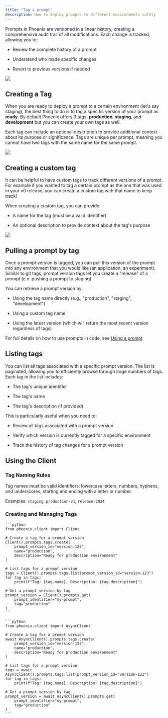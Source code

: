 ```yaml
---
title: "Tag a prompt"
description: How to deploy prompts to different environments safely
---
```


Prompts in Phoenix are versioned in a linear history, creating a comprehensive audit trail of all modifications. Each change is tracked, allowing you to:

* Review the complete history of a prompt

* Understand who made specific changes

* Revert to previous versions if needed

<Frame caption="">
  <img src="https://storage.googleapis.com/arize-phoenix-assets/assets/images/phoenix-docs-images/ddda4195-image.jpeg" />
</Frame>

## Creating a Tag

When you are ready to deploy a prompt to a certain environment (let's say staging), the best thing to do is to tag a specific version of your prompt as **ready**. By default Phoenix offers 3 tags, **production**, **staging**, and **development** but you can create your own tags as well.

Each tag can include an optional description to provide additional context about its purpose or significance. Tags are unique per prompt, meaning you cannot have two tags with the same name for the same prompt.

<Frame caption="">
  <img src="https://storage.googleapis.com/arize-phoenix-assets/assets/images/phoenix-docs-images/76900b85-image.jpeg" />
</Frame>

## Creating a custom tag

It can be helpful to have custom tags to track different versions of a prompt. For example if you wanted to tag a certain prompt as the one that was used in your v0 release, you can create a custom tag with that name to keep track!

When creating a custom tag, you can provide:

* A name for the tag (must be a valid identifier)

* An optional description to provide context about the tag's purpose

<Frame caption="Use custom tags to track releases or maybe just an arbitrary milestone">
  <img src="https://storage.googleapis.com/arize-phoenix-assets/assets/images/phoenix-docs-images/9a141b89-image.jpeg" />
</Frame>

## Pulling a prompt by tag

Once a prompt version is tagged, you can pull this version of the prompt into any environment that you would like (an application, an experiment). Similar to git tags, prompt version tags let you create a "release" of a prompt (e.x. pushing a prompt to staging).

You can retrieve a prompt version by:

* Using the tag name directly (e.g., "production", "staging", "development")

* Using a custom tag name

* Using the latest version (which will return the most recent version regardless of tags)

For full details on how to use prompts in code, see [Using a prompt](/phoenix/prompt-engineering/how-to-prompts/using-a-prompt)

## Listing tags

You can list all tags associated with a specific prompt version. The list is paginated, allowing you to efficiently browse through large numbers of tags. Each tag in the list includes:

* The tag's unique identifier

* The tag's name

* The tag's description (if provided)

This is particularly useful when you need to:

* Review all tags associated with a prompt version

* Verify which version is currently tagged for a specific environment

* Track the history of tag changes for a prompt version

## Using the Client

### Tag Naming Rules

Tag names must be valid identifiers: lowercase letters, numbers, hyphens, and underscores, starting and ending with a letter or number.

Examples: `staging`, `production-v1`, `release-2024`

### Creating and Managing Tags
<Tabs>

  <Tab title="Python">

    ```python
    from phoenix.client import Client

    # Create a tag for a prompt version
    Client().prompts.tags.create(
        prompt_version_id="version-123",
        name="production",
        description="Ready for production environment"
    )

    # List tags for a prompt version
    tags = Client().prompts.tags.list(prompt_version_id="version-123")
    for tag in tags:
        print(f"Tag: {tag.name}, Description: {tag.description}")

    # Get a prompt version by tag
    prompt_version = Client().prompts.get(
        prompt_identifier="my-prompt",
        tag="production"
    )
    ```

  </Tab> 

  <Tab title ="Async Python">

    ```python
    from phoenix.client import AsyncClient

    # Create a tag for a prompt version
    await AsyncClient().prompts.tags.create(
        prompt_version_id="version-123",
        name="production",
        description="Ready for production environment"
    )

    # List tags for a prompt version
    tags = await AsyncClient().prompts.tags.list(prompt_version_id="version-123")
    for tag in tags:
        print(f"Tag: {tag.name}, Description: {tag.description}")

    # Get a prompt version by tag
    prompt_version = await AsyncClient().prompts.get(
        prompt_identifier="my-prompt",
        tag="production"
    )
    ```

  </Tab>

</Tabs>


